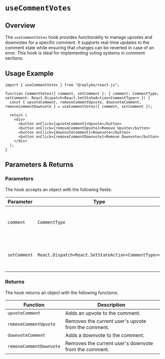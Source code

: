 # `useCommentVotes`

## Overview

The `useCommentVotes` hook provides functionality to manage upvotes and downvotes for a specific comment. It supports real-time updates to the comment state while ensuring that changes can be reverted in case of an error. This hook is ideal for implementing voting systems in comment sections.


## Usage Example

```tsx
import { useCommentVotes } from "@replyke/react-js";

function CommentVotes({ comment, setComment }: { comment: CommentType; setComment: React.Dispatch<React.SetStateAction<CommentType>> }) {
  const { upvoteComment, removeCommentUpvote, downvoteComment, removeCommentDownvote } = useCommentVotes({ comment, setComment });

  return (
    <div>
      <button onClick={upvoteComment}>Upvote</button>
      <button onClick={removeCommentUpvote}>Remove Upvote</button>
      <button onClick={downvoteComment}>Downvote</button>
      <button onClick={removeCommentDownvote}>Remove Downvote</button>
    </div>
  );
}
```

## Parameters & Returns

### Parameters

The hook accepts an object with the following fields:

| Parameter     | Type                                           | Required | Description                              |
|---------------|------------------------------------------------|----------|------------------------------------------|
| `comment`     | `CommentType`                                 | Yes      | The comment object to manage votes for.  |
| `setComment`  | `React.Dispatch<React.SetStateAction<CommentType>>` | Yes      | A state setter function for the comment. |

### Returns

The hook returns an object with the following functions:

| Function               | Description                                                      |
|------------------------|------------------------------------------------------------------|
| `upvoteComment`        | Adds an upvote to the comment.                                   |
| `removeCommentUpvote`  | Removes the current user's upvote from the comment.              |
| `downvoteComment`      | Adds a downvote to the comment.                                  |
| `removeCommentDownvote`| Removes the current user's downvote from the comment.            |
